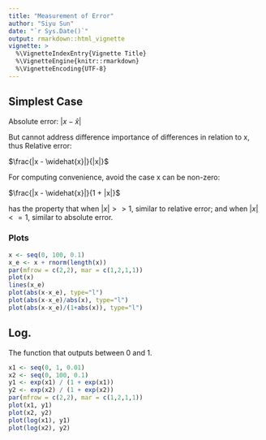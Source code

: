 ```yaml
---
title: "Measurement of Error"
author: "Siyu Sun"
date: "`r Sys.Date()`"
output: rmarkdown::html_vignette
vignette: >
  %\VignetteIndexEntry{Vignette Title}
  %\VignetteEngine{knitr::rmarkdown}
  %\VignetteEncoding{UTF-8}
---
```




## Simplest Case

Absolute error: $|x - \widehat{x}|$  

But cannot address difference importance of differences in relation to x, thus 
Relative error:  

$\frac{|x - \widehat{x}|}{|x|}$

For computing convenience, avoid the case x can be non-zero:  

$\frac{|x - \widehat{x}|}{1 + |x|}$

has the property that when $|x|>>1$, similar to relative error; and when 
$|x| <= 1$, similar to absolute error.

### Plots

```r
x <- seq(0, 100, 0.1)
x_e <- x + rnorm(length(x))
par(mfrow = c(2,2), mar = c(1,2,1,1))
plot(x)
lines(x_e)
plot(abs(x-x_e), type="l")
plot(abs(x-x_e)/abs(x), type="l")
plot(abs(x-x_e)/(1+abs(x)), type="l")

```


## Log.

The function that outputs between 0 and 1.


```r
x1 <- seq(0, 1, 0.01)
x2 <- seq(0, 100, 0.1)
y1 <- exp(x1) / (1 + exp(x1))
y2 <- exp(x2) / (1 + exp(x2))
par(mfrow = c(2,2), mar = c(1,2,1,1))
plot(x1, y1)
plot(x2, y2)
plot(log(x1), y1)
plot(log(x2), y2)

```


